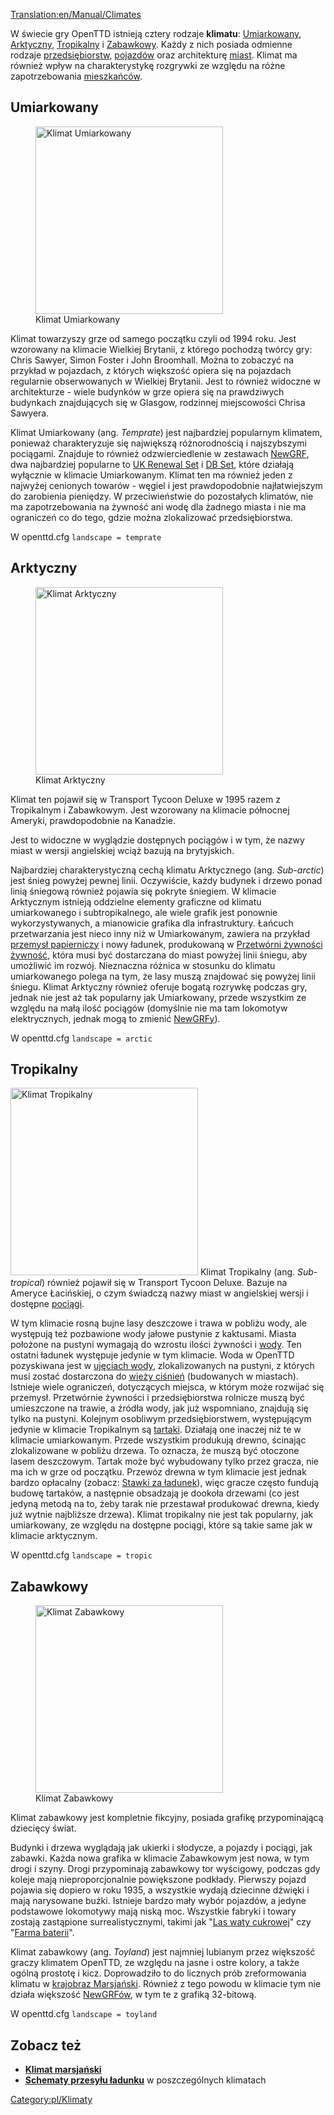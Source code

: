 [[Translation:en/Manual/Climates]]
{{pl/Spis treści}}

W świecie gry OpenTTD istnieją cztery rodzaje '''klimatu''': [[en/#Umiarkowany|Umiarkowany]], [[en/#Arktyczny|Arktyczny]], [[en/#Tropikalny|Tropikalny]] i [[en/#Zabawkowy|Zabawkowy]]. Każdy z nich posiada odmienne rodzaje [[pl/Manual/Base Set/Economy/Przedsiębiorstwa|przedsiębiorstw]], [[pl/Manual/Base Set/Vehicles/Pojazdy|pojazdów]] oraz architekturę [[pl/Manual/Miasta|miast]]. Klimat ma również wpływ na charakterystykę rozgrywki ze względu na różne zapotrzebowania [[pl/Trash/Domy|mieszkańców]].

==Umiarkowany==
[[File:en/Temperatescreenshot.png|thumb|left|300px|Klimat Umiarkowany]]

Klimat towarzyszy grze od samego początku czyli od 1994 roku. Jest wzorowany na klimacie Wielkiej Brytanii, z którego pochodzą twórcy gry: Chris Sawyer, Simon Foster i John Broomhall.
Można to zobaczyć na przykład w pojazdach, z których większość opiera się na pojazdach regularnie obserwowanych w Wielkiej Brytanii. Jest to również widoczne w architekturze - wiele budynków w grze opiera się na prawdziwych budynkach znajdujących się w Glasgow, rodzinnej miejscowości Chrisa Sawyera.

Klimat Umiarkowany (ang. ''Temprate'') jest najbardziej popularnym klimatem, ponieważ charakteryzuje się największą różnorodnością i najszybszymi pociągami. Znajduje to również odzwierciedlenie w zestawach [[pl/Manual/NewGRF|NewGRF]], dwa najbardziej popularne to [[pl/Community/NewGRF/UK Renewal Set|UK Renewal Set]] i [[pl/Community/NewGRF/DBSet|DB Set]], które działają wyłącznie w klimacie Umiarkowanym. Klimat ten ma również jeden z najwyżej cenionych towarów - węgiel i jest prawdopodobnie najłatwiejszym do zarobienia pieniędzy. W przeciwieństwie do pozostałych klimatów, nie ma zapotrzebowania na żywność ani wodę dla żadnego miasta i nie ma ograniczeń co do tego, gdzie można zlokalizować przedsiębiorstwa.

W openttd.cfg <code>landscape = temprate</code>

==Arktyczny==
[[File:en/Subarcticscreenshot.png|thumb|right|300px|Klimat Arktyczny]]

Klimat ten pojawił się w Transport Tycoon Deluxe w 1995 razem z Tropikalnym i Zabawkowym. Jest wzorowany na klimacie północnej Ameryki, prawdopodobnie na Kanadzie.

Jest to widoczne w wyglądzie dostępnych pociągów i w tym, że nazwy miast w wersji angielskiej wciąż bazują na brytyjskich. 

Najbardziej charakterystyczną cechą klimatu Arktycznego (ang. ''Sub-arctic'') jest śnieg powyżej pewnej linii. Oczywiście, każdy budynek i drzewo ponad linią śniegową również pojawia się pokryte śniegiem. W klimacie Arktycznym istnieją oddzielne elementy graficzne od klimatu umiarkowanego i subtropikalnego, ale wiele grafik jest ponownie wykorzystywanych, a mianowicie grafika dla infrastruktury. Łańcuch przetwarzania jest nieco inny niż w Umiarkowanym, zawiera na przykład [[pl/Zakłady papiernicze|przemysł papierniczy]] i nowy ładunek, produkowaną w [[pl/Manual/Base Set/Economy/Przetwórnia żywności|Przetwórni żywności]] [[pl/Manual/Base Set/Economy/Żywność|żywność]], która musi być dostarczana do miast powyżej linii śniegu, aby umożliwić im rozwój. Nieznaczna różnica w stosunku do klimatu umiarkowanego polega na tym, że lasy muszą znajdować się powyżej linii śniegu. Klimat Arktyczny również oferuje bogatą rozrywkę podczas gry, jednak nie jest aż tak popularny jak Umiarkowany, przede wszystkim ze względu na małą ilość pociągów (domyślnie nie ma tam lokomotyw elektrycznych, jednak mogą to zmienić [[pl/Manual/NewGRF|NewGRFy]]).

W openttd.cfg <code>landscape = arctic</code>

==Tropikalny==

[[File:en/Subtropicalscreenshot.png|thumb|300px|left|Klimat Tropikalny]]
Klimat Tropikalny (ang. ''Sub-tropical'') również pojawił się w Transport Tycoon Deluxe. Bazuje na Ameryce Łacińskiej, o czym świadczą nazwy miast w angielskiej wersji i dostępne [[pl/Manual/Base Set/Vehicles/Pociągi|pociągi]].

W tym klimacie rosną bujne lasy deszczowe i trawa w pobliżu wody, ale występują też pozbawione wody jałowe pustynie z kaktusami. Miasta położone na pustyni wymagają do wzrostu ilości żywności i [[pl/Manual/Base Set/Economy/Woda|wody]]. Ten ostatni ładunek występuje jedynie w tym klimacie. Woda w OpenTTD pozyskiwana jest w [[pl/Manual/Base Set/Economy/Ujęcie wody|ujęciach wody]], zlokalizowanych na pustyni, z których musi zostać dostarczona do [[pl/Manual/Base Set/Economy/Wieża ciśnień|wieży ciśnień]] (budowanych w miastach). Istnieje wiele ograniczeń, dotyczących miejsca, w którym może rozwijać się przemysł. Przetwórnie żywności i przedsiębiorstwa rolnicze muszą być umieszczone na trawie, a źródła wody, jak już wspomniano, znajdują się tylko na pustyni. Kolejnym osobliwym przedsiębiorstwem, występującym jedynie w klimacie Tropikalnym są [[pl/Manual/Base Set/Economy/Tartak (tropikalny)|tartaki]]. Działają one inaczej niż te w klimacie umiarkowanym. Przede wszystkim produkują drewno, ścinając zlokalizowane w pobliżu drzewa. To oznacza, że muszą być otoczone lasem deszczowym. Tartak może być wybudowany tylko przez gracza, nie ma ich w grze od początku. Przewóz drewna w tym klimacie jest jednak bardzo opłacalny (zobacz: [[pl/Stawki za ładunek|Stawki za ładunek]]), więc gracze często fundują budowę tartaków, a następnie obsadzają je dookoła drzewami (co jest jedyną metodą na to, żeby tarak nie przestawał produkować drewna, kiedy już wytnie najbliższe drzewa).
Klimat tropikalny nie jest tak popularny, jak umiarkowany, ze względu na dostępne pociągi, które są takie same jak w klimacie arktycznym.

W openttd.cfg <code>landscape = tropic</code>

==Zabawkowy==
[[File:en/Toylandscreenshot.png|thumb|right|300px|Klimat Zabawkowy]]

Klimat zabawkowy jest kompletnie fikcyjny, posiada grafikę przypominającą dziecięcy świat.

Budynki i drzewa wyglądają jak ukierki i słodycze, a pojazdy i pociągi, jak zabawki. Każda nowa grafika w klimacie Zabawkowym jest nowa, w tym drogi i szyny. Drogi przypominają zabawkowy tor wyścigowy, podczas gdy koleje mają nieproporcjonalnie powiększone podkłady. Pierwszy pojazd pojawia się dopiero w roku 1935, a wszystkie wydają dziecinne dźwięki i mają narysowane buźki. Istnieje bardzo mały wybór pojazdów, a jedyne podstawowe lokomotywy mają niską moc. Wszystkie fabryki i towary zostają zastąpione surrealistycznymi, takimi jak "[[pl/Manual/Base Set/Economy/Las waty cukrowej|Las waty cukrowej]]" czy "[[pl/Manual/Base Set/Economy/Farma baterii|Farma baterii]]".

Klimat zabawkowy (ang. ''Toyland'') jest najmniej lubianym przez większość graczy klimatem OpenTTD, ze względu na jasne i ostre kolory, a także ogólną prostotę i kicz. Doprowadziło to do licznych prób zreformowania klimatu w [[pl/Klimat marsjański|krajobraz Marsjański]]. Również z tego powodu w  klimacie tym nie działa większość [[pl/Manual/NewGRF|NewGRFów]], w tym te z grafiką 32-bitową.

W openttd.cfg <code>landscape = toyland</code>

{{en/-}}

==Zobacz też==
* [[pl/Klimat marsjański|'''Klimat marsjański''']]
* [[:Template:pl/Navbox Schematy przesyłu|'''Schematy przesyłu ładunku''']] w poszczególnych klimatach

[[Category:pl/Klimaty]]
